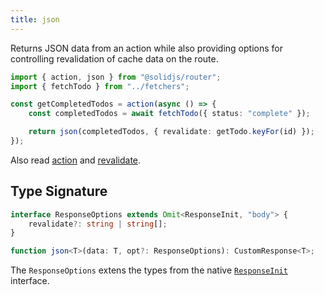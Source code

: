 ```yaml
---
title: json
---
```


Returns JSON data from an action while also providing options for controlling revalidation of cache data on the route.

```ts title="/actions/get-completed-todos.ts" {7}
import { action, json } from "@solidjs/router";
import { fetchTodo } from "../fetchers";

const getCompletedTodos = action(async () => {
	const completedTodos = await fetchTodo({ status: "complete" });

	return json(completedTodos, { revalidate: getTodo.keyFor(id) });
});
```

Also read [action](/solid-router/reference/data-apis/action) and [revalidate](/solid-router/reference/response-helpers/revalidate).

## Type Signature

```ts
interface ResponseOptions extends Omit<ResponseInit, "body"> {
	revalidate?: string | string[];
}

function json<T>(data: T, opt?: ResponseOptions): CustomResponse<T>;
```

The `ResponseOptions` extens the types from the native [`ResponseInit`](https://developer.mozilla.org/en-US/docs/Web/API/Response/Response#options) interface.
